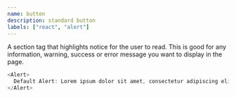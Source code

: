 ```yaml
---
name: button
description: standard button
labels: ["react", "alert"]
---
```



A section tag that highlights notice for the user to read. This is good for any information, warning, success or error message you want to display in the page.

```js live
<Alert>
  Default Alert: Lorem ipsum dolor sit amet, consectetur adipiscing elit.
</Alert>
```
